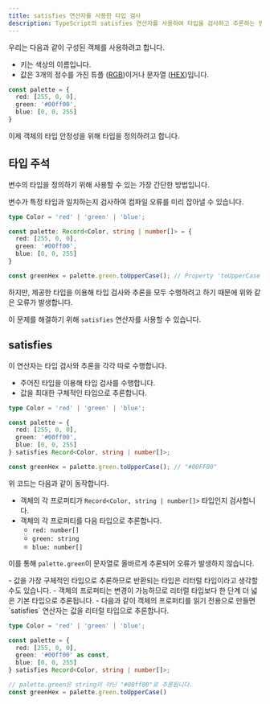 ```yaml
---
title: satisfies 연산자를 사용한 타입 검사
description: TypeScript의 satisfies 연산자를 사용하여 타입을 검사하고 추론하는 방법에 대해 알아봅니다.
---
```


우리는 다음과 같이 구성된 객체를 사용하려고 합니다.

- 키는 색상의 이름입니다.
- 값은 3개의 정수를 가진 튜플 ([RGB](https://ko.wikipedia.org/wiki/RGB))이거나 문자열 ([HEX](https://ko.wikipedia.org/wiki/%EC%9B%B9_%EC%83%89%EC%83%81))입니다.

```ts
const palette = {
  red: [255, 0, 0],
  green: '#00ff00',
  blue: [0, 0, 255]
}
```

이제 객체의 타입 안정성을 위해 타입을 정의하려고 합니다.

## 타입 주석

변수의 타입을 정의하기 위해 사용할 수 있는 가장 간단한 방법입니다.

변수가 특정 타입과 일치하는지 검사하여 컴파일 오류를 미리 잡아낼 수 있습니다.

```ts {9} ins={1, 3}
type Color = 'red' | 'green' | 'blue';

const palette: Record<Color, string | number[]> = {
  red: [255, 0, 0],
  green: '#00ff00',
  blue: [0, 0, 255]
}

const greenHex = palette.green.toUpperCase(); // Property 'toUpperCase' does not exist on type 'number[]'
```

하지만, 제공한 타입을 이용해 타입 검사와 추론을 모두 수행하려고 하기 때문에 위와 같은 오류가 발생합니다.

이 문제를 해결하기 위해 `satisfies` 연산자를 사용할 수 있습니다.

## satisfies

이 연산자는 타입 검사와 추론을 각각 따로 수행합니다.

- 주어진 타입을 이용해 타입 검사를 수행합니다.
- 값을 최대한 구체적인 타입으로 추론합니다.


```ts {9} ins={7}
type Color = 'red' | 'green' | 'blue';

const palette = {
  red: [255, 0, 0],
  green: '#00ff00',
  blue: [0, 0, 255]
} satisfies Record<Color, string | number[]>;

const greenHex = palette.green.toUpperCase(); // "#00FF00"
```

위 코드는 다음과 같이 동작합니다.

- 객체의 각 프로퍼티가 `Record<Color, string | number[]>` 타입인지 검사합니다.
- 객체의 각 프로퍼티를 다음 타입으로 추론합니다.
  - `red: number[]`
  - `green: string`
  - `blue: number[]`

이를 통해 `palette.green`이 문자열로 올바르게 추론되어 오류가 발생하지 않습니다.

<Aside title="satisfies 연산자의 타입 추론">
- 값을 가장 구체적인 타입으로 추론하므로 반환되는 타입은 리터럴 타입이라고 생각할 수도 있습니다.
- 객체의 프로퍼티는 변경이 가능하므로 리터럴 타입보다 한 단계 더 넓은 기본 타입으로 추론됩니다.
- 다음과 같이 객체의 프로퍼티를 읽기 전용으로 만들면 `satisfies` 연산자는 값을 리터럴 타입으로 추론합니다.

```ts "as const" {10}
type Color = 'red' | 'green' | 'blue';

const palette = {
  red: [255, 0, 0],
  green: '#00ff00' as const,
  blue: [0, 0, 255]
} satisfies Record<Color, string | number[]>;

// palette.green은 string이 아닌 "#00ff00"로 추론됩니다.
const greenHex = palette.green.toUpperCase()
```
</Aside>
